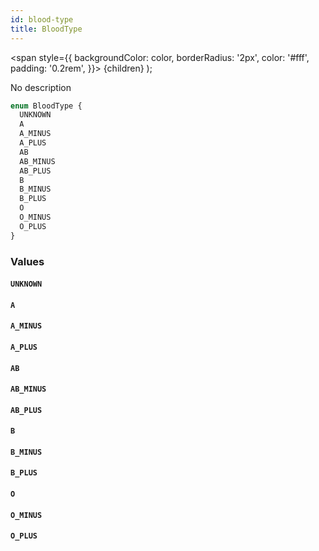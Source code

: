 ```yaml
---
id: blood-type
title: BloodType
---
```


<span
style={{
      backgroundColor: color,
      borderRadius: '2px',
      color: '#fff',
      padding: '0.2rem',
    }}>
{children}
</span>
);

No description

```graphql
enum BloodType {
  UNKNOWN
  A
  A_MINUS
  A_PLUS
  AB
  AB_MINUS
  AB_PLUS
  B
  B_MINUS
  B_PLUS
  O
  O_MINUS
  O_PLUS
}
```

### Values

#### `UNKNOWN`

#### `A`

#### `A_MINUS`

#### `A_PLUS`

#### `AB`

#### `AB_MINUS`

#### `AB_PLUS`

#### `B`

#### `B_MINUS`

#### `B_PLUS`

#### `O`

#### `O_MINUS`

#### `O_PLUS`
